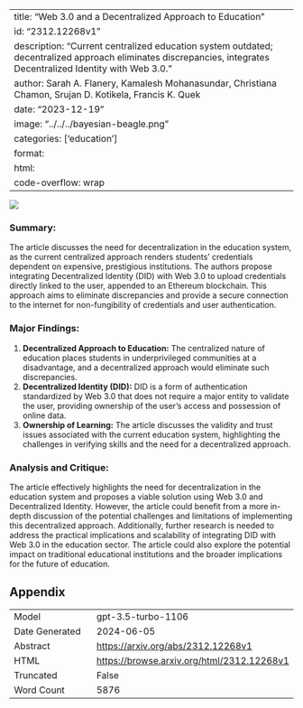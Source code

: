 
---
title: "Web 3.0 and a Decentralized Approach to Education"
id: "2312.12268v1"
description: "Current centralized education system outdated; decentralized approach eliminates discrepancies, integrates Decentralized Identity with Web 3.0."
author: Sarah A. Flanery, Kamalesh Mohanasundar, Christiana Chamon, Srujan D. Kotikela, Francis K. Quek
date: "2023-12-19"
image: "../../../bayesian-beagle.png"
categories: ['education']
format:
  html:
    code-overflow: wrap
---

![](../../../bayesian-beagle.png)

### Summary:
The article discusses the need for decentralization in the education system, as the current centralized approach renders students' credentials dependent on expensive, prestigious institutions. The authors propose integrating Decentralized Identity (DID) with Web 3.0 to upload credentials directly linked to the user, appended to an Ethereum blockchain. This approach aims to eliminate discrepancies and provide a secure connection to the internet for non-fungibility of credentials and user authentication.

### Major Findings:
1. **Decentralized Approach to Education:** The centralized nature of education places students in underprivileged communities at a disadvantage, and a decentralized approach would eliminate such discrepancies.
2. **Decentralized Identity (DID):** DID is a form of authentication standardized by Web 3.0 that does not require a major entity to validate the user, providing ownership of the user's access and possession of online data.
3. **Ownership of Learning:** The article discusses the validity and trust issues associated with the current education system, highlighting the challenges in verifying skills and the need for a decentralized approach.

### Analysis and Critique:
The article effectively highlights the need for decentralization in the education system and proposes a viable solution using Web 3.0 and Decentralized Identity. However, the article could benefit from a more in-depth discussion of the potential challenges and limitations of implementing this decentralized approach. Additionally, further research is needed to address the practical implications and scalability of integrating DID with Web 3.0 in the education sector. The article could also explore the potential impact on traditional educational institutions and the broader implications for the future of education.

## Appendix

|          |          |
|----------|----------|
| Model     | gpt-3.5-turbo-1106       |
| Date Generated     | 2024-06-05       |
| Abstract | [https://arxiv.org/abs/2312.12268v1](https://arxiv.org/abs/2312.12268v1)        |
| HTML     | [https://browse.arxiv.org/html/2312.12268v1](https://browse.arxiv.org/html/2312.12268v1)       |
| Truncated       | False       |
| Word Count       | 5876       |